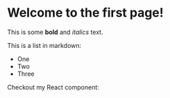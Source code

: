 # Welcome to the first page!

 This is some **bold** and _italics_ text.

 This is a list in markdown:

 - One
 - Two
 - Three

 Checkout my React component: